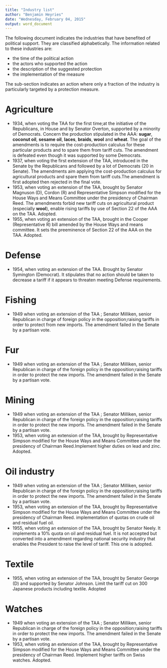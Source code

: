 ```yaml
---
title: "Industry list"
author: "Benjamin Heyries"
date: "Wednesday, February 04, 2015"
output: word_document
---
```


The following document indicates the industries that have benefited of political support. They are classified alphabetically. The information related to these industries are:

* the time of the political action
* the actors who supported the action
* the description of the suggested protection 
* the implementation of the measure

The sub-section indicates an action where only a fraction of the industry is particularly targeted by a protection measure.

Agriculture
============
  * 1934, when voting the TAA for the first time;at the initiative of the Republicans, in House and by Senator Overton, supported by a minority of Democrats. Concern the production stipulated in the AAA: __sugar__, __coconut oil__, __sesame__ __oil__, __laces__, __braids__, __wool__ and __wheat__. The goal of the amendments is to require the cost-production calculus for these particular products and to spare them from tariff cuts. The amendment is defeated even though it was supported by some Democrats. 
  * 1937, when voting the first extension of the TAA, introduced in the Senate by the Republicans and followed by a lot of Democrats (20 in Senate). The amendments aim applying the cost-production calculus for agricultural products and spare them from tariff cuts.The amendment is first adopted then rejected in the final vote.
  * 1953, when voting an extension of the TAA, brought by Senator Magnuson (D), Cordon (R) and Representative Simpson modified for the House Ways and Means Committee under the presidency of Chairman Reed. The amendments forbid new tariff cuts on agricultural product (especially __wool__), enable rising tariffs by use of Section 22 of the AAA on the TAA. Adopted.
  * 1955, when voting an extension of the TAA, brought in the Cooper (Representative R) bill amended by the House Ways and means committee. It sets the preeminence of Section 22 of the AAA on the TAA. Adopted. 

Defense
============
  * 1954, when voting an extension of the TAA. Brought by Senator Symington (Democrat). It stipulates that no action should be taken to decrease a tariff if it appears to threaten meeting Defense requirements. 

Fishing
============
  * 1949 when voting an extension of the TAA ; Senator Milliken, senior Republican in charge of foreign policy in the opposition;raising tariffs in order to protect from new imports. The amendment failed in the Senate by a partisan vote. 

Fur
============
  * 1949 when voting an extension of the TAA ; Senator Milliken, senior Republican in charge of the foreign policy in the opposition;raising tariffs in order to protect the new imports. The amendment failed in the Senate by a partisan vote.

Mining
============
  * 1949 when voting an extension of the TAA ; Senator Milliken, senior Republican in charge of the foreign policy in the opposition;raising tariffs in order to protect the new imports. The amendment failed in the Senate by a partisan vote.
  * 1953, when voting an extension of the TAA, brought by Representative Simpson modified for the House Ways and Means Committee under the presidency of Chairman Reed.Implement higher duties on lead and zinc. Adopted.  

Oil industry
============
  * 1949 when voting an extension of the TAA ; Senator Milliken, senior Republican in charge of the foreign policy in the opposition;raising tariffs in order to protect the new imports. The amendment failed in the Senate by a partisan vote.
  * 1953, when voting an extension of the TAA, brought by Representative Simpson modified for the House Ways and Means Committee under the presidency of Chairman Reed. implementation of quotas on crude oil and residual fuel oil. 
  * 1955, when voting an extension of the TAA, brought by Senator Neely. It implements a 10% quota on oil and residual fuel. It is not accepted but converted into a amendment regarding national security industry that enables the President to raise the level of tariff. This one is adopted. 
  
Textile
============
  * 1955, when voting an extension of the TAA, brought by Senator George (D) and supported by Senator Johnson. Limit the tariff cut on 300 Japanese products including textile. Adopted

Watches
============
  * 1949 when voting an extension of the TAA ; Senator Milliken, senior Republican in charge of the foreign policy in the opposition;raising tariffs in order to protect the new imports. The amendment failed in the Senate by a partisan vote.
  * 1953, when voting an extension of the TAA, brought by Representative Simpson modified for the House Ways and Means Committee under the presidency of Chairman Reed. Implement higher tariffs on Swiss watches. Adopted.